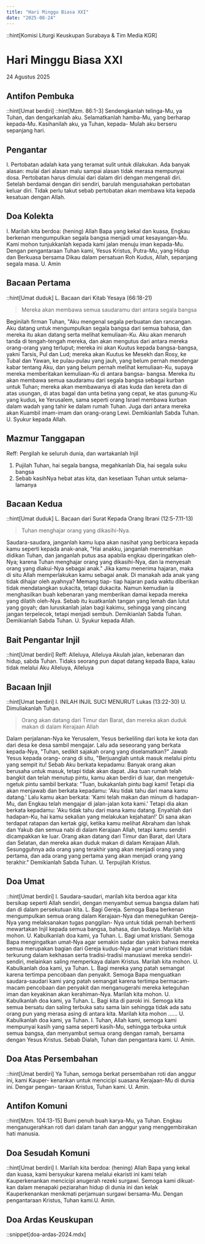 ```yaml
---
title: "Hari Minggu Biasa XXI"
date: "2025-08-24"
---
```

::hint[Komisi Liturgi Keuskupan Surabaya & Tim Media KGR]
# Hari Minggu Biasa XXI
24 Agustus 2025


## Antifon Pembuka
::hint[Umat berdiri]
::hint[Mzm. 86:1-3]
Sendengkanlah telinga-Mu, ya Tuhan, dan dengarkanlah aku. Selamatkanlah hamba-Mu, yang berharap kepada-Mu. Kasihanilah aku, ya Tuhan, kepada- Mulah aku berseru sepanjang hari. 



## Pengantar
I. Pertobatan adalah kata yang teramat sulit untuk dilakukan. Ada banyak alasan: mulai dari alasan malu sampai alasan tidak merasa mempunyai dosa. Pertobatan harus dimulai dari dalam diri dengan mengenali diri. Setelah berdamai dengan diri sendiri, barulah mengusahakan pertobatan keluar diri. Tidak perlu takut sebab pertobatan akan membawa kita kepada kesatuan dengan Allah. 

## Doa Kolekta
I. Marilah kita berdoa: (hening)
Allah Bapa yang kekal dan kuasa, Engkau berkenan mengumpulkan segala bangsa menjadi umat kesayangan-Mu. Kami mohon tunjukkanlah kepada kami jalan menuju iman kepada-Mu. Dengan pengantaraan Tuhan kami, Yesus Kristus, Putra-Mu, yang Hidup dan Berkuasa bersama Dikau dalam persatuan Roh Kudus, Allah, sepanjang segala masa. 
U. Amin

## Bacaan Pertama
::hint[Umat duduk]
L. Bacaan dari Kitab Yesaya (66:18-21) 
> Mereka akan membawa semua saudaramu dari antara segala bangsa

Beginilah firman Tuhan, "Aku mengenal segala perbuatan dan rancangan. Aku datang untuk mengumpulkan segala bangsa dari semua bahasa, dan mereka itu akan datang serta melihat kemuliaan-Ku. Aku akan menaruh tanda di tengah-tengah mereka, dan akan mengutus dari antara mereka orang-orang yang terluput; mereka ini akan Kuutus kepada bangsa-bangsa, yakni Tarsis, Pul dan Lud; mereka akan Kuutus ke Mesekh dan Rosy, ke Tubal dan Yawan, ke pulau-pulau yang jauh, yang belum pernah mendengar kabar tentang Aku, dan yang belum pernah melihat kemuliaan-Ku, supaya mereka memberitakan kemuliaan-Ku di antara bangsa- bangsa. Mereka itu akan membawa semua saudaramu dari segala bangsa sebagai kurban untuk Tuhan; mereka akan membawanya di atas kuda dan kereta dan di atas usungan, di atas bagal dan unta betina yang cepat, ke atas gunung-Ku yang kudus, ke Yerusalem, sama seperti orang Israel membawa kurban dalam wadah yang tahir ke dalam rumah Tuhan. Juga dari antara mereka akan Kuambil imam-imam dan orang-orang Lewi. 
Demikianlah Sabda Tuhan. 
U. Syukur kepada Allah.

## Mazmur Tanggapan
Reff: Pergilah ke seluruh dunia, dan wartakanlah Injil
1. Pujilah Tuhan, hai segala bangsa, megahkanlah Dia, hai segala suku bangsa
2. Sebab kasihNya hebat atas kita, dan kesetiaan Tuhan untuk selama-lamanya


## Bacaan Kedua
::hint[Umat duduk]
L. Bacaan dari Surat Kepada Orang Ibrani (12:5-7.11-13) 
> Tuhan menghajar orang yang dikasihi-Nya.

Saudara-saudara, janganlah kamu lupa akan nasihat yang berbicara kepada kamu seperti kepada anak-anak, "Hai anakku, janganlah meremehkan didikan Tuhan, dan janganlah putus asa apabila engkau diperingatkan oleh-Nya; karena Tuhan menghajar orang yang dikasihi-Nya, dan la menyesah orang yang diakui-Nya sebagai anak." Jika kamu menerima hajaran, maka di situ Allah memperlakukan kamu sebagai anak. Di manakah ada anak yang tidak dihajar oleh ayahnya? Memang tiap- tiap hajaran pada waktu diberikan tidak mendatangkan sukacita, tetapi dukacita. Namun kemudian ia menghasilkan buah kebenaran yang memberikan damai kepada mereka yang dilatih oleh-Nya. Sebab itu kuatkanlah tangan yang lemah dan lutut yang goyah; dan luruskanlah jalan bagi kakimu, sehingga yang pincang jangan terpelecok, tetapi menjadi sembuh. 
Demikianlah Sabda Tuhan. 
Demikianlah Sabda Tuhan. 
U. Syukur kepada Allah. 

## Bait Pengantar Injil
::hint[Umat berdiri]
Reff: Alleluya, Alleluya
Akulah jalan, kebenaran dan hidup, sabda Tuhan. Tidaks seorang pun dapat datang kepada Bapa, kalau tidak melalui Aku
Alleluya, Alleluya

## Bacaan Injil
::hint[Umat berdiri]
I. INILAH INJIL SUCI MENURUT Lukas (13:22-30) 
U. Dimuliakanlah Tuhan.
> Orang akan datang dari Timur dan Barat, dan mereka akan duduk makan di dalam Kerajaan Allah

Dalam perjalanan-Nya ke Yerusalem, Yesus berkeliling dari kota ke kota dan dari desa ke desa sambil mengajar. Lalu ada seseorang yang berkata kepada-Nya, "Tuhan, sedikit sajakah orang yang diselamatkan?" Jawab Yesus kepada orang- orang di situ, "Berjuanglah untuk masuk melalui pintu yang sempit itu! Sebab Aku berkata kepadamu: Banyak orang akan berusaha untuk masuk, tetapi tidak akan dapat. Jika tuan rumah telah bangkit dan telah menutup pintu, kamu akan berdiri di luar, dan mengetuk-ngetuk pintu sambil berkata: "Tuan, bukakanlah pintu bagi kami! Tetapi dia akan menjawab dan berkata kepadamu: 'Aku tidak tahu dari mana kamu datang.' Lalu kamu akan berkata: 'Kami telah makan dan minum di hadapan-Mu, dan Engkau telah mengajar di jalan-jalan kota kami.' Tetapi dia akan berkata kepadamu: 'Aku tidak tahu dari mana kamu datang. Enyahlah dari hadapan-Ku, hai kamu sekalian yang melakukan kejahatan!' Di sana akan terdapat ratapan dan kertak gigi, ketika kamu melihat Abraham dan Ishak dan Yakub dan semua nabi di dalam Kerajaan Allah, tetapi kamu sendiri dicampakkan ke luar. Orang akan datang dari Timur dan Barat, dari Utara dan Selatan, dan mereka akan duduk makan di dalam Kerajaan Allah. Sesungguhnya ada orang yang terakhir yang akan menjadi orang yang pertama, dan ada orang yang pertama yang akan menjadi orang yang terakhir." Demikianlah Sabda Tuhan. 
U. Terpujilah Kristus. 


## Doa Umat
::hint[Umat berdiri]
I. Saudara-saudari, marilah kita berdoa agar kita bersikap seperti Allah sendiri, dengan menyambut semua bangsa dalam hati dan di dalam persekutuan kita. L. Bagi Gereja. Semoga Bapa berkenan mengumpulkan semua orang dalam Kerajaan-Nya dan meneguhkan Gereja-Nya yang melaksanakan tugas panggilan- Nya untuk tidak pernah berhenti mewartakan Injil kepada semua bangsa, bahasa, dan budaya. Marilah kita mohon. 
U. Kabulkanlah doa kami, ya Tuhan. 
L. Bagi umat kristiani. Semoga Bapa mengingatkan umat-Nya agar semakin sadar dan yakin bahwa mereka semua merupakan bagian dari Gereja kudus-Nya agar umat kristiani tidak terkurung dalam kekhasan serta tradisi-tradisi manusiawi mereka sendiri-sendiri, melainkan saling memperkaya dalam Kristus. Marilah kita mohon. 
U. Kabulkanlah doa kami, ya Tuhan. 
L. Bagi mereka yang patah semangat karena tertimpa pencobaan dan penyakit. Semoga Bapa menguatkan saudara-saudari kami yang patah semangat karena tertimpa bermacam-macam pencobaan dan penyakit dan menganugerahi mereka keteguhan iman dan keyakinan akan kerahiman-Nya. Marilah kita mohon. 
U. Kabulkanlah doa kami, ya Tuhan. 
L. Bagi kita di paroki ini. Semoga kita semua bersatu dan saling terbuka satu sama lain sehingga tidak ada satu orang pun yang merasa asing di antara kita. Marilah kita mohon ...... 
U. Kabulkanlah doa kami, ya Tuhan. 
I. Tuhan, Allah kami, semoga kami mempunyai kasih yang sama seperti kasih-Mu, sehingga terbuka untuk semua bangsa, dan menyambut semua orang dengan ramah, bersama dengan Yesus Kristus. Sebab Dialah, Tuhan dan pengantara kami. 
U. Amin. 


## Doa Atas Persembahan
::hint[Umat berdiri]
Ya Tuhan, semoga berkat persembahan roti dan anggur ini, kami Kauper- kenankan untuk mencicipi suasana Kerajaan-Mu di dunia ini. Dengar pengan- taraan Kristus, Tuhan kami. 
U. Amin. 

## Antifon Komuni
::hint[Mzm. 104:13-15]
Bumi penuh buah karya-Mu, ya Tuhan. Engkau menganugerahkan roti dari dalam tanah dan anggur yang menggembirakan hati manusia. 

## Doa Sesudah Komuni
::hint[Umat berdiri]
I. Marilah kita berdoa: (hening)
Allah Bapa yang kekal dan kuasa, kami bersyukur karena melalui ekaristi ini kami telah Kauperkenankan mencicipi anugerah rezeki surgawi. Semoga kami dikuat- kan dalam menapaki peziarahan hidup di dunia ini dan kelak Kauperkenankan menikmati perjamuan surgawi bersama-Mu. Dengan pengantaraan Kristus, Tuhan kami.U. Amin. 

## Doa Ardas Keuskupan
::snippet[doa-ardas-2024.mdx]

